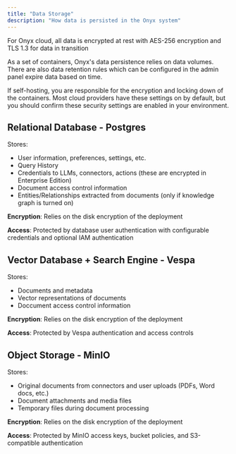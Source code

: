 ```yaml
---
title: "Data Storage"
description: "How data is persisted in the Onyx system"
---
```


<Info>
For Onyx cloud, all data is encrypted at rest with AES-256 encryption and TLS 1.3 for data in transition
</Info>

As a set of containers, Onyx's data persistence relies on data volumes. There are also data retention rules which can be configured in the admin panel expire data based on time.

<Warning>
If self-hosting, you are responsible for the encryption and locking down of the containers. Most cloud providers have these settings on by default, but you should confirm these security settings are enabled in your environment.
</Warning>

## Relational Database - Postgres
Stores:
- User information, preferences, settings, etc.
- Query History
- Credentials to LLMs, connectors, actions (these are encrypted in Enterprise Edition)
- Document access control information
- Entities/Relationships extracted from documents (only if knowledge graph is turned on)

**Encryption**: Relies on the disk encryption of the deployment

**Access**: Protected by database user authentication with configurable credentials and optional IAM authentication


## Vector Database + Search Engine - Vespa
Stores:
- Documents and metadata
- Vector representations of documents
- Doccument access control information


**Encryption**: Relies on the disk encryption of the deployment

**Access**: Protected by Vespa authentication and access controls


## Object Storage - MinIO
Stores:
- Original documents from connectors and user uploads (PDFs, Word docs, etc.)
- Document attachments and media files
- Temporary files during document processing

**Encryption**: Relies on the disk encryption of the deployment

**Access**: Protected by MinIO access keys, bucket policies, and S3-compatible authentication


